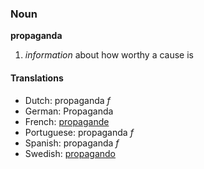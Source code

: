 ===Noun===
'''propaganda'''

# ''information'' about how worthy a cause is

====Translations====

*Dutch: propaganda ''f''
*German: Propaganda
*French: [[propagande]]
*Portuguese: propaganda ''f''
*Spanish: propaganda ''f''
*Swedish: [[propagando]]